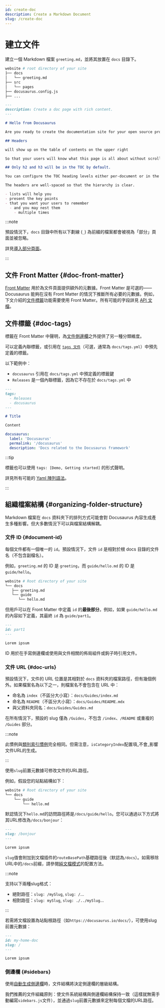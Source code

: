 ```yaml
---
id: create-doc
description: Create a Markdown Document
slug: /create-doc
---
```


# 建立文件

建立一個 Markdown 檔案 `greeting.md`，並將其放置在 `docs` 目錄下。

```bash
website # root directory of your site
├── docs
│   └── greeting.md
├── src
│   └── pages
├── docusaurus.config.js
├── ...
```

```md
---
description: Create a doc page with rich content.
---

# Hello from Docusaurus

Are you ready to create the documentation site for your open source project?

## Headers

will show up on the table of contents on the upper right

So that your users will know what this page is all about without scrolling down or even without reading too much.

## Only h2 and h3 will be in the TOC by default.

You can configure the TOC heading levels either per-document or in the theme configuration.

The headers are well-spaced so that the hierarchy is clear.

- lists will help you
- present the key points
- that you want your users to remember
  - and you may nest them
    - multiple times
```

:::note

預設情況下，`docs` 目錄中所有以下劃線 (`_`) 為前綴的檔案都會被視為「部分」頁面並被忽略。

詳見[導入部分頁面](../markdown-features/markdown-features-react.mdx#importing-markdown)。

:::

## 文件 Front Matter {#doc-front-matter}

[Front Matter](../markdown-features/markdown-features-intro.mdx#front-matter) 用於為文件頁面提供額外的元數據。Front Matter 是可選的——Docusaurus 能夠在沒有 Front Matter 的情況下推斷所有必要的元數據。例如，下文介紹的[文件標籤](#doc-tags)功能需要使用 Front Matter。所有可能的字段詳見 [API 文檔](../../api/plugins/plugin-content-docs.mdx#markdown-front-matter)。

## 文件標籤 {#doc-tags}

標籤在 Front Matter 中聲明，為[文件側邊欄](./sidebar/index.mdx)之外提供了另一種分類維度。

可以定義內聯標籤，或引用在 [`tags 文件`](../../api/plugins/plugin-content-docs.mdx#tags-file)（可選，通常為 `docs/tags.yml`）中預先定義的標籤。

以下範例中：

- `docusaurus` 引用在 `docs/tags.yml` 中預定義的標籤鍵
- `Releases` 是一個內聯標籤，因為它不存在於 `docs/tags.yml` 中

```md title="docs/my-doc.md"
---
tags:
  - Releases
  - docusaurus
---

# Title

Content
```

```yml title="docs/tags.yml"
docusaurus:
  label: 'Docusaurus'
  permalink: '/docusaurus'
  description: 'Docs related to the Docusaurus framework'
```

:::tip

標籤也可以使用 `tags: [Demo, Getting started]` 的形式聲明。

詳見所有可能的 [Yaml 陣列語法](https://www.w3schools.io/file/yaml-arrays/)。

:::

## 組織檔案結構 {#organizing-folder-structure}

Markdown 檔案在 `docs` 資料夾下的排列方式可能會對 Docusaurus 內容生成產生多種影響。但大多數情況下可以與檔案結構解耦。

### 文件 ID {#document-id}

每個文件都有一個唯一的 `id`。預設情況下，文件 `id` 是相對於根 docs 目錄的文件名（不包含副檔名）。

例如，`greeting.md` 的 ID 是 `greeting`，而 `guide/hello.md` 的 ID 是 `guide/hello`。

```bash
website # Root directory of your site
└── docs
   ├── greeting.md
   └── guide
      └── hello.md
```

但用戶可以在 Front Matter 中定義 `id` 的**最後部分**。例如，如果 `guide/hello.md` 的內容如下定義，其最終 `id` 為 `guide/part1`。

```md
---
id: part1
---

Lorem ipsum
```

ID 用於在手寫側邊欄或使用與文件相關的佈局組件或鉤子時引用文件。

### 文件 URL {#doc-urls}

預設情況下，文件的 URL 位置是其相對於 `docs` 資料夾的檔案路徑，但有幾個例外。如果檔案名為以下之一，則檔案名不會包含在 URL 中：

- 命名為 `index`（不區分大小寫）：`docs/Guides/index.md`
- 命名為 `README`（不區分大小寫）：`docs/Guides/README.mdx`
- 與父資料夾同名：`docs/Guides/Guides.md`

在所有情況下，預設的 slug 僅為 `/Guides`，不包含 `/index`、`/README` 或重複的 `/Guides` 部分。

:::note

此慣例與[類別索引慣例](./sidebar/autogenerated.mdx#category-index-convention)完全相同。但需注意，`isCategoryIndex`配置項_不會_影響文件URL的生成。

:::

使用`slug`前置元數據可修改文件的URL路徑。

例如，假設您的站點結構如下：

```bash
website # Root directory of your site
└── docs
    └── guide
        └── hello.md
```

默認情況下`hello.md`的訪問路徑將是`/docs/guide/hello`。您可以通過以下方式將其URL修改為`/docs/bonjour`：

```md
---
slug: /bonjour
---

Lorem ipsum
```

`slug`值會附加到文檔插件的`routeBasePath`基礎路徑後（默認為`/docs`）。如需移除URL中的`/docs`前綴，請參閱[純文檔模式](docs-introduction.mdx#docs-only-mode)的配置方法。

:::note

支持以下兩種slug格式：

- 絕對路徑：`slug: /mySlug`, `slug: /`...
- 相對路徑：`slug: mySlug`, `slug: ./../mySlug`...

:::

若需將文檔設置為站點根路徑（如`https://docusaurus.io/docs/`），可使用slug前置元數據：

```md
---
id: my-home-doc
slug: /
---

Lorem ipsum
```

### 側邊欄 {#sidebars}

使用[自動生成側邊欄](./sidebar/autogenerated.mdx)時，文件結構將決定側邊欄的層級結構。

我們推薦的文件組織原則：使文件系統結構與側邊欄結構保持一致（這樣就無需手動編寫`sidebars.js`文件），並通過`slug`前置元數據來定制每個文檔的URL路徑。